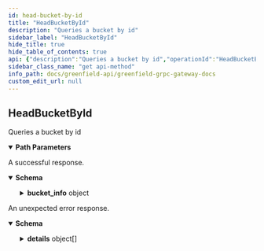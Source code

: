 ```yaml
---
id: head-bucket-by-id
title: "HeadBucketById"
description: "Queries a bucket by id"
sidebar_label: "HeadBucketById"
hide_title: true
hide_table_of_contents: true
api: {"description":"Queries a bucket by id","operationId":"HeadBucketById","responses":{"200":{"description":"A successful response.","content":{"*/*":{"schema":{"type":"object","properties":{"bucket_info":{"type":"object","properties":{"owner":{"type":"string","description":"owner is the account address of bucket creator, it is also the bucket owner."},"bucket_name":{"type":"string","title":"bucket_name is a globally unique name of bucket"},"visibility":{"description":"visibility defines the highest permissions for bucket. When a bucket is public, everyone can get storage objects in it.","type":"string","enum":["VISIBILITY_TYPE_UNSPECIFIED","VISIBILITY_TYPE_PUBLIC_READ","VISIBILITY_TYPE_PRIVATE","VISIBILITY_TYPE_INHERIT"],"default":"VISIBILITY_TYPE_UNSPECIFIED"},"id":{"type":"string","description":"id is the unique identification for bucket."},"source_type":{"title":"source_type defines which chain the user should send the bucket management transactions to","type":"string","enum":["SOURCE_TYPE_ORIGIN","SOURCE_TYPE_MIRROR_PENDING","SOURCE_TYPE_BSC_CROSS_CHAIN","SOURCE_TYPE_OP_CROSS_CHAIN"],"default":"SOURCE_TYPE_ORIGIN"},"create_at":{"type":"string","format":"int64","description":"create_at define the block timestamp when the bucket created."},"payment_address":{"type":"string","title":"payment_address is the address of the payment account"},"global_virtual_group_family_id":{"type":"integer","format":"int64","title":"global_virtual_group_family_id defines the unique id of gvg family"},"charged_read_quota":{"type":"string","format":"uint64","description":"charged_read_quota defines the traffic quota for read in bytes per month.\nThe available read data for each user is the sum of the free read data provided by SP and\nthe ChargeReadQuota specified here."},"bucket_status":{"description":"bucket_status define the status of the bucket.","type":"string","enum":["BUCKET_STATUS_CREATED","BUCKET_STATUS_DISCONTINUED","BUCKET_STATUS_MIGRATING"],"default":"BUCKET_STATUS_CREATED"}}}}}}}},"default":{"description":"An unexpected error response.","content":{"*/*":{"schema":{"type":"object","properties":{"error":{"type":"string"},"code":{"type":"integer","format":"int32"},"message":{"type":"string"},"details":{"type":"array","items":{"type":"object","properties":{"type_url":{"type":"string"},"value":{"type":"string","format":"byte"}}}}}}}}}},"parameters":[{"name":"bucket_id","in":"path","required":true,"schema":{"type":"string"}}],"tags":["Storage"],"method":"get","path":"/greenfield/storage/head_bucket_by_id/{bucket_id}","servers":[{"url":"https://greenfield-chain.bnbchain.org","description":"Mainnet RPC (uses live data)"},{"url":"https://gnfd-testnet-fullnode-tendermint-us.bnbchain.org","description":"Testnet RPC (uses test data)"}],"info":{"title":"Greenfield - gRPC Gateway docs","description":"A REST interface for state queries","version":"1.0.0"},"postman":{"name":"HeadBucketById","description":{"content":"Queries a bucket by id","type":"text/plain"},"url":{"path":["greenfield","storage","head_bucket_by_id",":bucket_id"],"host":["{{baseUrl}}"],"query":[],"variable":[{"disabled":false,"description":{"content":"(Required) ","type":"text/plain"},"type":"any","value":"","key":"bucket_id"}]},"header":[{"key":"Accept","value":"*/*"}],"method":"GET"}}
sidebar_class_name: "get api-method"
info_path: docs/greenfield-api/greenfield-grpc-gateway-docs
custom_edit_url: null
---
```



## HeadBucketById



Queries a bucket by id

<details style={{"marginBottom":"1rem"}} data-collapsed={false} open={true}><summary style={{}}><strong>Path Parameters</strong></summary><div><ul><ParamsItem className={"paramsItem"} param={{"name":"bucket_id","in":"path","required":true,"schema":{"type":"string"}}}></ParamsItem></ul></div></details><div><ApiTabs><TabItem label={"200"} value={"200"}><div>

A successful response.

</div><div><MimeTabs schemaType={"response"}><TabItem label={"*/*"} value={"*/*"}><SchemaTabs><TabItem label={"Schema"} value={"Schema"}><details style={{}} data-collapsed={false} open={true}><summary style={{"textAlign":"left"}}><strong>Schema</strong></summary><div style={{"textAlign":"left","marginLeft":"1rem"}}></div><ul style={{"marginLeft":"1rem"}}><SchemaItem collapsible={true} className={"schemaItem"}><details style={{}}><summary style={{}}><strong>bucket_info</strong><span style={{"opacity":"0.6"}}> object</span></summary><div style={{"marginLeft":"1rem"}}><SchemaItem collapsible={false} name={"owner"} required={false} schemaName={"string"} qualifierMessage={undefined} schema={{"type":"string","description":"owner is the account address of bucket creator, it is also the bucket owner."}}></SchemaItem><SchemaItem collapsible={false} name={"bucket_name"} required={false} schemaName={"bucket_name is a globally unique name of bucket"} qualifierMessage={undefined} schema={{"type":"string","title":"bucket_name is a globally unique name of bucket"}}></SchemaItem><SchemaItem collapsible={false} name={"visibility"} required={false} schemaName={"string"} qualifierMessage={"**Possible values:** [`VISIBILITY_TYPE_UNSPECIFIED`, `VISIBILITY_TYPE_PUBLIC_READ`, `VISIBILITY_TYPE_PRIVATE`, `VISIBILITY_TYPE_INHERIT`]"} schema={{"description":"visibility defines the highest permissions for bucket. When a bucket is public, everyone can get storage objects in it.","type":"string","enum":["VISIBILITY_TYPE_UNSPECIFIED","VISIBILITY_TYPE_PUBLIC_READ","VISIBILITY_TYPE_PRIVATE","VISIBILITY_TYPE_INHERIT"],"default":"VISIBILITY_TYPE_UNSPECIFIED"}}></SchemaItem><SchemaItem collapsible={false} name={"id"} required={false} schemaName={"string"} qualifierMessage={undefined} schema={{"type":"string","description":"id is the unique identification for bucket."}}></SchemaItem><SchemaItem collapsible={false} name={"source_type"} required={false} schemaName={"source_type defines which chain the user should send the bucket management transactions to"} qualifierMessage={"**Possible values:** [`SOURCE_TYPE_ORIGIN`, `SOURCE_TYPE_MIRROR_PENDING`, `SOURCE_TYPE_BSC_CROSS_CHAIN`, `SOURCE_TYPE_OP_CROSS_CHAIN`]"} schema={{"title":"source_type defines which chain the user should send the bucket management transactions to","type":"string","enum":["SOURCE_TYPE_ORIGIN","SOURCE_TYPE_MIRROR_PENDING","SOURCE_TYPE_BSC_CROSS_CHAIN","SOURCE_TYPE_OP_CROSS_CHAIN"],"default":"SOURCE_TYPE_ORIGIN"}}></SchemaItem><SchemaItem collapsible={false} name={"create_at"} required={false} schemaName={"int64"} qualifierMessage={undefined} schema={{"type":"string","format":"int64","description":"create_at define the block timestamp when the bucket created."}}></SchemaItem><SchemaItem collapsible={false} name={"payment_address"} required={false} schemaName={"payment_address is the address of the payment account"} qualifierMessage={undefined} schema={{"type":"string","title":"payment_address is the address of the payment account"}}></SchemaItem><SchemaItem collapsible={false} name={"global_virtual_group_family_id"} required={false} schemaName={"int64"} qualifierMessage={undefined} schema={{"type":"integer","format":"int64","title":"global_virtual_group_family_id defines the unique id of gvg family"}}></SchemaItem><SchemaItem collapsible={false} name={"charged_read_quota"} required={false} schemaName={"uint64"} qualifierMessage={undefined} schema={{"type":"string","format":"uint64","description":"charged_read_quota defines the traffic quota for read in bytes per month.\nThe available read data for each user is the sum of the free read data provided by SP and\nthe ChargeReadQuota specified here."}}></SchemaItem><SchemaItem collapsible={false} name={"bucket_status"} required={false} schemaName={"string"} qualifierMessage={"**Possible values:** [`BUCKET_STATUS_CREATED`, `BUCKET_STATUS_DISCONTINUED`, `BUCKET_STATUS_MIGRATING`]"} schema={{"description":"bucket_status define the status of the bucket.","type":"string","enum":["BUCKET_STATUS_CREATED","BUCKET_STATUS_DISCONTINUED","BUCKET_STATUS_MIGRATING"],"default":"BUCKET_STATUS_CREATED"}}></SchemaItem></div></details></SchemaItem></ul></details></TabItem><TabItem label={"Example (from schema)"} value={"Example (from schema)"}><ResponseSamples responseExample={"{\n  \"bucket_info\": {\n    \"owner\": \"string\",\n    \"bucket_name\": \"string\",\n    \"visibility\": \"VISIBILITY_TYPE_UNSPECIFIED\",\n    \"id\": \"string\",\n    \"source_type\": \"SOURCE_TYPE_ORIGIN\",\n    \"create_at\": \"string\",\n    \"payment_address\": \"string\",\n    \"global_virtual_group_family_id\": 0,\n    \"charged_read_quota\": \"string\",\n    \"bucket_status\": \"BUCKET_STATUS_CREATED\"\n  }\n}"} language={"json"}></ResponseSamples></TabItem></SchemaTabs></TabItem></MimeTabs></div></TabItem><TabItem label={"default"} value={"default"}><div>

An unexpected error response.

</div><div><MimeTabs schemaType={"response"}><TabItem label={"*/*"} value={"*/*"}><SchemaTabs><TabItem label={"Schema"} value={"Schema"}><details style={{}} data-collapsed={false} open={true}><summary style={{"textAlign":"left"}}><strong>Schema</strong></summary><div style={{"textAlign":"left","marginLeft":"1rem"}}></div><ul style={{"marginLeft":"1rem"}}><SchemaItem collapsible={false} name={"error"} required={false} schemaName={"string"} qualifierMessage={undefined} schema={{"type":"string"}}></SchemaItem><SchemaItem collapsible={false} name={"code"} required={false} schemaName={"int32"} qualifierMessage={undefined} schema={{"type":"integer","format":"int32"}}></SchemaItem><SchemaItem collapsible={false} name={"message"} required={false} schemaName={"string"} qualifierMessage={undefined} schema={{"type":"string"}}></SchemaItem><SchemaItem collapsible={true} className={"schemaItem"}><details style={{}}><summary style={{}}><strong>details</strong><span style={{"opacity":"0.6"}}> object[]</span></summary><div style={{"marginLeft":"1rem"}}><li><div style={{"fontSize":"var(--ifm-code-font-size)","opacity":"0.6","marginLeft":"-.5rem","paddingBottom":".5rem"}}>Array [</div></li><SchemaItem collapsible={false} name={"type_url"} required={false} schemaName={"string"} qualifierMessage={undefined} schema={{"type":"string"}}></SchemaItem><SchemaItem collapsible={false} name={"value"} required={false} schemaName={"byte"} qualifierMessage={undefined} schema={{"type":"string","format":"byte"}}></SchemaItem><li><div style={{"fontSize":"var(--ifm-code-font-size)","opacity":"0.6","marginLeft":"-.5rem"}}>]</div></li></div></details></SchemaItem></ul></details></TabItem><TabItem label={"Example (from schema)"} value={"Example (from schema)"}><ResponseSamples responseExample={"{\n  \"error\": \"string\",\n  \"code\": 0,\n  \"message\": \"string\",\n  \"details\": [\n    {\n      \"type_url\": \"string\",\n      \"value\": \"string\"\n    }\n  ]\n}"} language={"json"}></ResponseSamples></TabItem></SchemaTabs></TabItem></MimeTabs></div></TabItem></ApiTabs></div>
      